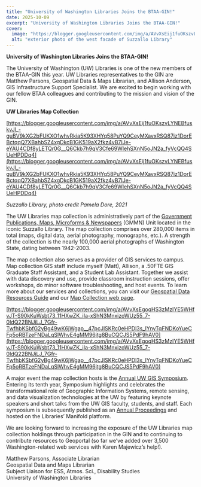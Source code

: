 ```yaml
---
title: "University of Washington Libraries Joins the BTAA-GIN!"
date: 2025-10-09
excerpt: "University of Washington Libraries Joins the BTAA-GIN!"
cover:
  image: "https://blogger.googleusercontent.com/img/a/AVvXsEij1fuOKszvLYNEBfuskvJl_-guBV9kXG2bFUKXO1whvRkia5K93XHYq58PuYQ9CeyMXavxRSQ87iz1DorEBctqqQ7XBahbSZ4xgDkcB1GK519aX2fkz4vB7IJe-eYAU4CDf8yLETQr0G__Q6Ckb7h9qV3Cfe69WIehSXnN5oJN2a_fyVcQQ4SUeHPDDq4=w320-h214"
  alt: "exterior photo of the west facade of Suzzallo Library"
---
```


**University of Washington Libraries Joins the BTAA-GIN!**

 

 

The University of Washington (UW) Libraries is one of the new members of the BTAA-GIN this year. UW Libraries representatives to the GIN are Matthew Parsons, Geospatial Data &amp; Maps Librarian, and Allison Anderson, GIS Infrastructure Support   Specialist. We are excited to begin working with our fellow BTAA colleagues and contributing to the mission and vision of the GIN.

 

 

**UW Libraries Map Collection**

 

[https://blogger.googleusercontent.com/img/a/AVvXsEij1fuOKszvLYNEBfuskvJl_-guBV9kXG2bFUKXO1whvRkia5K93XHYq58PuYQ9CeyMXavxRSQ87iz1DorEBctqqQ7XBahbSZ4xgDkcB1GK519aX2fkz4vB7IJe-eYAU4CDf8yLETQr0G__Q6Ckb7h9qV3Cfe69WIehSXnN5oJN2a_fyVcQQ4SUeHPDDq4](https://blogger.googleusercontent.com/img/a/AVvXsEij1fuOKszvLYNEBfuskvJl_-guBV9kXG2bFUKXO1whvRkia5K93XHYq58PuYQ9CeyMXavxRSQ87iz1DorEBctqqQ7XBahbSZ4xgDkcB1GK519aX2fkz4vB7IJe-eYAU4CDf8yLETQr0G__Q6Ckb7h9qV3Cfe69WIehSXnN5oJN2a_fyVcQQ4SUeHPDDq4)

 

*Suzzallo Library, photo credit Pamela Dore, 2021*

 

 

The UW Libraries map collection is administratively part of the  [Government Publications, Maps, Microforms &amp; Newspapers](https://lib.uw.edu/gmm/)  (GMMN) Unit located in the iconic Suzzallo Library. The map collection comprises over 280,000 items in total (maps, digital data, aerial photography, monographs, etc.). A strength of the collection is the nearly 100,000 aerial photographs of Washington   State, dating between 1942-2003.

 

 

The map collection also serves as a provider of GIS services to campus. Map collection GIS staff include myself (Matt), Allison, a .50FTE GIS Graduate Staff Assistant, and a Student Lab Assistant. Together we assist with data discovery   and use, provide classroom instruction sessions, offer workshops, do minor software troubleshooting, and host events. To learn more about our services and collections, you can visit our  [Geospatial Data Resources Guide](https://guides.lib.uw.edu/research/gis) and our  [Map Collection web page](https://lib.uw.edu/gmm/collections/maps/).

 

 

[https://blogger.googleusercontent.com/img/a/AVvXsEgoqHS3zMzIYE5WHfvJT-S90kKuWsbt73_11HXwZK_iIa-xShN3MnxizoWUz55_7-0IdQ22BNJiLJ_7Gfr-TwfhbKSbfG2yBg49wK6jWgap__47pcJlSKRc0eHPDl3s_IYnyTqFNDKoYueCFp5oRBTzeFNDaLqSlWhvE4gMM96jtg8BuCQCJS5PdF9hAV0](https://blogger.googleusercontent.com/img/a/AVvXsEgoqHS3zMzIYE5WHfvJT-S90kKuWsbt73_11HXwZK_iIa-xShN3MnxizoWUz55_7-0IdQ22BNJiLJ_7Gfr-TwfhbKSbfG2yBg49wK6jWgap__47pcJlSKRc0eHPDl3s_IYnyTqFNDKoYueCFp5oRBTzeFNDaLqSlWhvE4gMM96jtg8BuCQCJS5PdF9hAV0)

 

 

A major event the map collection hosts is the   [Annual UW GIS Symposium](https://lib.uw.edu/commons/events/gis-symposium-2025/). Entering its tenth year, Symposium highlights and celebrates the transformational role of Geographic Information Systems, remote sensing, and data visualization technologies at the UW by featuring keynote speakers and short talks   from the UW GIS faculty, students, and staff. Each symposium is subsequently published as an  [Annual Proceedings](https://uw.manifoldapp.org/projects/gis-symposiums) and hosted on the Libraries’ Manifold platform.

 

 

We are looking forward to increasing the exposure of the UW Libraries map collection holdings through participation in the GIN and to continuing to contribute resources to Geoportal (so far we’ve added over 3,500 Washington-related web   services with Karen Majewicz’s help!).

 

 Matthew Parsons, Associate Librarian<br/>Geospatial Data and Maps Librarian<br/>Subject Liaison for ESS, Atmos. Sci., Disability Studies<br/>University of Washington Libraries
